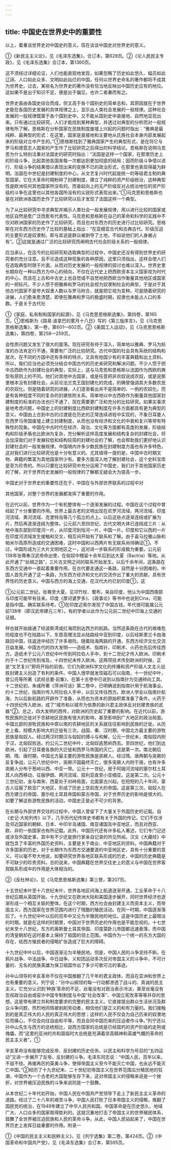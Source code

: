 ```yaml
---
---
---
```

title: 中国史在世界史中的重要性
---



以上，着重谈世界史对中国史的意义。现在谈谈中国史对世界史的意义。

①《新民主主义论》，见《毛泽东选集》，合订本，第628页。②《论人民民主专政》，见《毛泽东选集》合订本，第1360页。

这不须经过详细论证，人们也能直观地发现，如果忽略了历史如此悠久、幅员如此辽阔、人口如此众多、文明如此灿烂的中国，任何以世界史命名的著作都将不成其为世界史。过去，某些名为世界史的著作没有恰当地反映出中国历史应有的地位。这如果不是出于知识不足，便是出于偏见，也许二者兼而有之。

世界史虽由各国史综合而成，但又高于各个国别史的简单总和，其原因就在于世界史能在各国历史发展的具体规律之上，显示出人类社会发展的一般规律。这种社会发展的一般规律既寓于各个国别史中，又不能从国别史中直接地、自然地显现出来。只有通过比较研究，人们才能找到某种典型，并透过对典型的分析而对一般规律有所了解。恩格斯在分析国家在民族制度废墟上兴起的问题时指出：“雅典是最纯粹、最典型的形式：在这里，国家是直接地和主要地从氏族社会本身内部发展起来的阶级对立中产生的。”①恩格斯找到了雅典国家产生的典型形式，是在将它与罗马和德意志人国家的产生作了比较研究之后得出的科学结论。恩格斯在说明马克思为什么特别注重对法国史的研究时指出：“法国是这样一个国家，在那里历史上的阶级斗争，比起其他各国来每一次都达到更加彻底的结局；因而阶级斗争借以进行、阶级斗争的结果借以表现出来的变换不已的政治形式，在那里也表现得最为鲜明。法国在中世纪是封建制度的中心，从文艺复兴时代起是统一的等级君主制的典型国家，它在大革命时期粉碎了封建制度，建立了纯粹的资产阶级统治，这种典型性是欧洲任何其他国家所没有的。而奋起向上的无产阶级反对占统治地位的资产阶级的斗争在这里也以其他各国所没有的尖锐形式表现出来。”①马克思和恩格斯也是在对欧洲各国历史作了比较研究以后才发现了法国这样一个典型。

为了从比较研究中寻求典型并揭示人类社会一般发展规律，用以进行比较的国家或地区自然是愈广泛而愈有代表性。马克思和恩格斯在自己的革命和科学的实践中不仅对欧洲国家的历史作了比较研究，而且也对东西方的历史进行过比较研究。恩格斯在对东西方历史作了比较的基础上指出：“在亚细亚古代和古典古代，阶级压迫的主要形式是奴隶制，即与其说是群众被剥夺了土地，不如说他们的人身被占有”。②这就是通过广泛的比较研究而阐明古代社会阶级关系的一般规律。

应当承认，在迄今的比较研究和选取典型的过程中，中国史还没有得到世界史的研究者的充分注意。且不论造成这种现象的各种原因，这里只须指出，这样会使人们在选取典型时限于片面，从而对历史发展的一般规律的探讨也难以深入。世界史里长期存在一种以西方为中心的倾向，不仅在近代史上把西欧资本主义国家视为时代的中心，而且在上古和中古史上也自觉或不自觉地把西欧当作衡量其他地区或国家的一把标尺。不少人惯于把雅典和罗马的社会视为奴隶制社会的典型，于是对于其他古代国家不是夸大奴隶人数以与罗马附合，就是把它视为变种。可是随着研究的进展，人们愈来愈清楚，即使在雅典和罗马的极盛时期，奴隶也未能占人口的多数。于是关于古代社

①《家庭、私有制和国家的起源》，见《马克思恩格斯选集》，第四卷，第165页。①恩格斯为《路易·波拿巴的雾月十八日》写的《第三版序言》，见《马克思恩格斯选集》，第一卷，第601—602页。②《美国工人运动》，见《马克思恩格斯选集》，第四卷，第258—259页。

会性质问题又发生了很大的震荡。现在研究有待于深入，简单地以雅典、罗马为标准的办法肯定行不通，需要有广泛的比较研究。古代中国的社会具有系统的结构和层次，在不同的方国中还有多样的特点，又具有他国少有的丰富典籍和出土资料。所以，我们应当也必须充分结合中国古代的历史来研究和解决问题。不少人惯于把中古西欧作为封建社会的典型，实际上，这与马克思和恩格斯以法国作为西欧的典型有原则上的不同。他们对其他中古国家，或是任意把非农奴说成农奴，或是说那里根本没有封建社会。从前论法兰克王国封建化的完成，的确曾强调其大多数农民的农奴化。但是随着研究的进展，人们逐渐看出并不是简单的、一例的农奴化，而是有各种程度不同的复杂的封建依附关系。简单地以中古西欧作为衡量其他国家封建制度的标准的办法也行不通了，现在需要更广泛和充分的比较研究。如果实事求是地考虑问题，中国史上的封建制度比西欧封建制度在许多方面都具有更为典型的意义。中国由上古到中古的过渡是在历史的正常连续进程中实现的，不象日耳曼人在西罗马帝国废墟上建立封建制度，从而也没有经济和文化的中衰和复兴等带有特殊性的现象。中国在中古时代在经济、政治、文化等方面都有高度的发展，阶级结构和阶级矛盾也比欧洲为复杂，充分解析这样高度发展和结构复杂的封建社会，将会加深我们对于发展较低和结构较简的封建社会的了解，也会帮助我们更好地认识封建社会的一般发展规律。中国境内许多少数民族在封建制度方面也有许多特色，这对我们进行比较研究也是十分有意义的。尤其值得一提的是，中国中古时期文物、典籍的繁富为其他国家所少有。要多方面深入地了解封建社会，这个史料宝库是至为珍贵的。所以只要在比较研究中充分运用了中国史，我们对于其他国家历史的了解，对于世界历史发展的一般规律的了解都无疑会大为提高一步。

中国史对于世界史的重要性还在于，中国在与外部世界联系的过程中对

其他国家，对整个世界的发展都发挥了重要的作用。

在近代以前，世界作为一个有机整体有一个逐渐发展的过程。中国在这个过程中曾经起了十分重要的作用。世界上最古老的文明出现在尼罗河流域、两河流域、印度河流域、黄河流域、克里特岛等几个孤立的点上。以后这些点逐渐连结或扩展为片，然后再逐渐连结为整体。公元前六至四世纪，古代文明大体已连结成三片：从地中海东部到印度河一片，从印度河到恒河一片，中国一片。印度和它以西的一片在印度河流域发生接触和交叉，相互间开始有了联系和了解。由于喜马拉雅山脉和帕米尔高原所造成的交通困难，这时中国和以西两片有无联系尚待确证①。不过，中国形成为三大片文明地区之一，这对进一步联系的形成极为重要。公元前138年张骞奉汉武帝命出使，在匈奴中稽留十余年后到达大夏（Bactria）等地。从此开通了“丝绸之路”，三片古文明之间的联系开始发生。以后千余年间，这条路在东西方交通中一直起着重要作用。在古代要走通这一条路，自然是十分困难的。中国人首先开通了这一条路，为东西方经济和文化的交流作出了重大的贡献，具有世界性的历史意义。中国与西方的海上交通，在汉代大约已到印度①，这

①公元前二世纪，张骞至大夏。见邛竹杖、蜀布，来自印度，他认为中国西南部与印度可能早有往来。印度《摩诃婆罗多》、《政事论》等书中也说到Cina，可能是指中国。确实联系待考。①在印度迈索尔发现了中国古钱，年代很可能属公元前138年（即汉武帝建元三年）。有的学者以此作为公元前二世纪中印海上交通的证据。

样也就开始接通了经波斯湾或红海而到达西方的航路。当然这条路在古代的艰难危险程度也不在陆路以下。东晋高僧法显从陆路经中亚到印度，以后经斯里兰卡由海路回中国，往返途中经历了许多艰险。随着陆海两路的开通，东西方经济文化交流日益发展。中国古代的四大发明——造纸术、指南针、印刷术、火药也先后传往西方。造纸术于公元八世纪中叶传到阿拉伯人手中，到十二世纪才传入欧洲。印刷术约于十二世纪传到埃及，十四世纪末传入欧洲。这两项技术传到欧洲的时候，正是“文艺复兴”即将开始的前夜。它们为欧洲科学文化的传播和资产阶级人文主义战胜封建主义创造了有利的条件。中国人很早就发现磁石可以指南，十一世纪中叶，曾公亮等所著《武经总要·前集》，在第十五卷中已说到以指南针为交通辨向工具。十二世纪初，朱彧所著《萍洲可谈》第二卷中，已明确说到指南针用于航海事业。约十二世纪，指南针传入阿拉伯人手中，以后又传往西方。欧洲人学会以指南针航海，为以后新航路的开辟作了准备，从而也为资本的原始积累准备了条件。火药于十四世纪传入欧洲，成了“城市和以城市为依靠的新兴君主政体反对封建贵族的武器”②。总之，四大发明的西传，对欧洲的历史起了重要的影响。在近代以前，游牧民族的迁徙对于农耕地区民族有很大的影响，甚至影响到广大地区的政治局面。中国北部的游牧民族和中原以南的农耕地区的关系就往往影响到民族的迁徙。从历史上看，规模大影响大的迁徙有三次。战国、秦、汉时期，中国北方最主要的游牧民族是匈奴人。经过两汉时期汉与匈奴的搏斗与和解，公元一世纪末，南匈奴内附于汉，北匈奴败逃。约公元二世纪中叶，北匈奴逾葱岭西去。至四世纪，他们到达欧洲，引起了日耳曼各族的大迁徙和西罗马帝国的灭亡。这是第一次。南北朝后期、隋、唐时期，中国北方最主要的游牧民族是突厥人。经过隋、唐两朝与突厥的反复争战，公元八世纪中叶，突厥汗国最终灭亡，很多突厥人内附于唐，也有许多突厥人分布于葱岭以西、中亚一带。公元十一世纪，居于阿姆河流域的塞尔柱土耳其人向西移动，征服伊朗、两河流域、叙利亚直至小亚细亚。这是第二次。公元十三世纪初，金与南宋、西夏处于对峙局面，北面蒙古兴起。在短短的几十年间，蒙古人征服了欧亚广大地区，形成了历史上空前庞大的帝国。这是第三次。匈奴人在西方建立的帝国、塞尔柱土耳其帝国和蒙古帝国，对于世界历史的影响是很大的。如要了解这些游牧民族的活动，中国史正是必不可少的背景。

在长期与外部世界交往的过程中，中国人曾留下了大量关于外国历史的记载。自《史记·大宛列传》以下，几乎历代纪传体史书都有关于外国的传记。它们不仅涉及邻近国家的朝鲜、日本、中印半岛诸国、南亚诸国及中亚地区，而且对西亚、欧、非的一些国家也有所记载。此外，中国历代还有许多私人著述，它们专门记述或涉及外国史事，其中有不少还是旅行家亲自记录的所见所闻。汉文《大藏经》中就包含了丰富的外国历史资料，主要是关于南业、中亚地区的资料。中国典籍对于许多国家的历史，对于长期作为东西方交通要道的中亚地区史，具有十分重要的意义。可以毫不夸大地说，如要研究世界各地区联系形成的历史，中国的历史典籍是不可缺少的珍贵资料。总的说来，中国典籍在世界交往史上的意义与中国在世界客观联系形成中的作用是大体相当的。

②《反杜林论》，见《马克思恩格斯选集》第三卷，第207页。

十五世纪末叶至十八世纪末叶，世界各地区间海上航道逐渐开通。工业革命于十八世纪后期从英国开始，十九世纪又在欧洲大陆和美国逐步展开，同时世界经济也逐渐形成一个相互关联的整体。在这个时期，西方社会由封建主义而资本主义，而帝国主义，西方国家在世界范围内进行了残酷的殖民活动。在同一时期，中国逐渐落后了。十九世纪中叶以后的百年中又沦为半殖民地的地位。这是中国历史上最暗淡的时期。就是在这样的时期里，中国对于世界历史的作用也是不能忽视的。十七世纪末至十八世纪，东方的奥斯曼土耳其帝国、印度莫卧儿帝国都迅速衰落，而中国的清皇朝却在这时基本上保持了祖国的领土范围。中国作为一个统一的东方大国的存在，给西方殖民者的侵略扩张造成了巨大的障碍。

十九世纪中叶以后，中国逐渐沦为半殖民地。但是，中国人民的斗争坚持不断。在鸦片战争、中法战争、中日战争、义和团运动多次反对帝国主义的斗争中，不可计量的、无名的民族英雄为保卫祖国作出了多少可歌可泣的事迹。

孙中山领导的辛亥革命不仅在中国推翻了几千年的君主政体，而且在亚洲和世界上也有重要的意义。列宁说：“孙中山纲领的每一行动都渗透了战斗的、真诚的民主主义。它充分认识到‘种族’革命的不足，丝毫没有对政治表示冷淡，甚至丝毫没有忽视政治自由或容许中国专制制度与中国“社会改革”、中国立宪改革等等并存的思想。这是带有建立共和制度要求的完整的民主主义。它直接提出群众生活状况及群众斗争问题，热烈地同情被剥削劳动者，相信他们是正义的和有力量的。我们接触到的是真正伟大的人民的真正伟大的思想；这样的人民不仅会为自己历来的奴隶地位而痛心，不仅会向往自由和平等，而且会同中国历来的压迫者作斗争。”列宁还以孙中山先生与西方的总统相比，说西方国家的总统是已经腐朽的资产阶级的走狗或傀儡，而“这里的亚洲的共和国临时大总统是充满着崇高精神和英雄气概的革命的民主主义者”。①

辛亥革命没有能够完成反帝、反封建的历史任务。以民主和科学为号召的“五四运动”又进一步展开了反帝、反封建的斗争。毛泽东同志说：“中国人民，百年以来，不屈不挠、再接再厉的英勇斗争，使得帝国主义至今不能灭亡中国，也永远不能灭亡中国。”②经历了十九世纪末、二十世纪初帝国主义在世界范围瓜分殖民地的狂潮，中国作为一个古老的大国能够生存下来，这对帝国主义的侵略来说是一个挫折，对世界被压迫民族的斗争来说则是一个鼓舞。

从本世纪二十年代初开始，中国人民在中国共产党领导下走上了新民主主义革命的道路。经过了二十八年的艰苦斗争，中国人民打败了日本帝国主义的侵略，推翻了国民党的统治，在1949年建立了中华人民共和国。中国革命是在历史悠久、地域广大、人口众多的国家取得胜利的。这就沉重地打击了帝国主义的世界殖民体系，鼓舞了全世界被压迫民族和人民的革命斗争。从此，中国人民站起来了，中国在世界历史上发挥日益重要的作用。附录一

①《中国的民主主义和民粹主义》，见《列宁选集》第二卷，第424页。②《中国革命和中国共产党》，见《毛泽东选集》合订本，第595页。